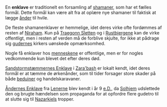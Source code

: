 {{title:Enklave}}
{{author:Laura Holmegaard}}
{{timestamp:2009-10-31T08:55:04Z}}
{{copyright:Enklave}}
En '''enklave''' er traditionelt en forsamling af [[shaman|shamaner]], som har et fælles formål. Dette formål kan være alt fra at oplære nye shamaner til faktisk at lægge [[ånd|ånder]] til hvile.

De fleste shamanenklaver er hemmelige, idet deres virke ofte fordømmes af resten af [[Niraham]]. Kun på [[Traegonn Sletten]] og i [[Rustbjergene]] kan de virke offentligt, men i resten af verden må de forblive skjulte, for ikke at pådrage sig [[guderne|gudernes]] kirkers uønskede opmærksomhed.

Nogle få enklaver hos [[menneske|menneskene]] er offentlige, men er for nogles vedkommende kun blevet det efter deres død.

[[Sandstormstæmmernes Enklave]] i [[Zara'bash]] er lokalt kendt, idet deres formål er at tæmme de ørkenånder, som til tider forsager store skader på både [[beduin|beduiner]] og handelskaravaner.

[[Åndernes Enklave]] fra [[Lenerne]] blev kendt i år 9 [[e.D.]], da [[Solhjem]] udslettede den og brugte hændelsen som propaganda for at opfordre flere gudetro til at slutte sig til [[Nazarkiel|Nazarkiels]] tropper.